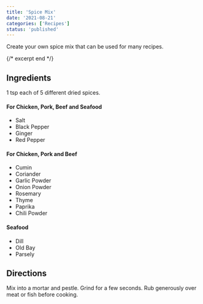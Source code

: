 ```yaml
---
title: 'Spice Mix'
date: '2021-08-21'
categories: ['Recipes']
status: 'published'
---
```


Create your own spice mix that can be used for many recipes.

{/* excerpt end */}

## Ingredients

1 tsp each of 5 different dried spices.

#### For Chicken, Pork, Beef and Seafood

- Salt
- Black Pepper
- Ginger
- Red Pepper

#### For Chicken, Pork and Beef

- Cumin
- Coriander
- Garlic Powder
- Onion Powder
- Rosemary
- Thyme
- Paprika
- Chili Powder

#### Seafood

- Dill
- Old Bay
- Parsely

## Directions

Mix into a mortar and pestle. Grind for a few seconds. Rub generously over meat or fish before cooking.
